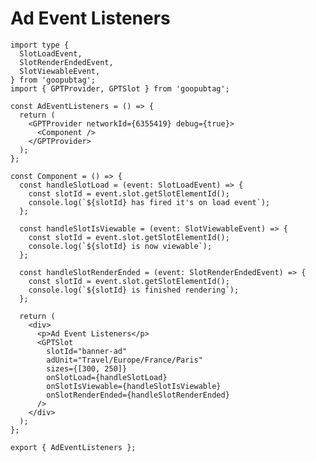 # Ad Event Listeners

```tsx
import type {
  SlotLoadEvent,
  SlotRenderEndedEvent,
  SlotViewableEvent,
} from 'goopubtag';
import { GPTProvider, GPTSlot } from 'goopubtag';

const AdEventListeners = () => {
  return (
    <GPTProvider networkId={6355419} debug={true}>
      <Component />
    </GPTProvider>
  );
};

const Component = () => {
  const handleSlotLoad = (event: SlotLoadEvent) => {
    const slotId = event.slot.getSlotElementId();
    console.log(`${slotId} has fired it's on load event`);
  };

  const handleSlotIsViewable = (event: SlotViewableEvent) => {
    const slotId = event.slot.getSlotElementId();
    console.log(`${slotId} is now viewable`);
  };

  const handleSlotRenderEnded = (event: SlotRenderEndedEvent) => {
    const slotId = event.slot.getSlotElementId();
    console.log(`${slotId} is finished rendering`);
  };

  return (
    <div>
      <p>Ad Event Listeners</p>
      <GPTSlot
        slotId="banner-ad"
        adUnit="Travel/Europe/France/Paris"
        sizes={[300, 250]}
        onSlotLoad={handleSlotLoad}
        onSlotIsViewable={handleSlotIsViewable}
        onSlotRenderEnded={handleSlotRenderEnded}
      />
    </div>
  );
};

export { AdEventListeners };
```